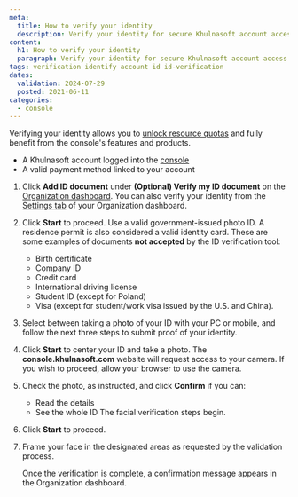 ```yaml
---
meta:
  title: How to verify your identity
  description: Verify your identity for secure Khulnasoft account access.
content:
  h1: How to verify your identity
  paragraph: Verify your identity for secure Khulnasoft account access.
tags: verification identify account id id-verification
dates:
  validation: 2024-07-29
  posted: 2021-06-11
categories:
  - console
---
```


Verifying your identity allows you to [unlock resource quotas](/identity-and-access-management/organizations-and-projects/additional-content/organization-quotas/) and fully benefit from the console's features and products.

<Macro id="requirements" />

- A Khulnasoft account logged into the [console](https://console.khulnasoft.com)
- A valid payment method linked to your account

1. Click **Add ID document** under **(Optional) Verify my ID document** on the [Organization dashboard](https://console.khulnasoft.com/organization/). You can also verify your identity from the [Settings tab](https://console.khulnasoft.com/organization/settings) of your Organization dashboard. 
    <Lightbox src="khulnasoft-add-id-document.webp" alt="" />
2. Click **Start** to proceed.
    <Lightbox src="khulnasoft-choose-country-of-issue.webp" alt="" />
    <Message type="important">
      Use a valid government-issued photo ID. A residence permit is also considered a valid identity card.
      These are some examples of documents **not accepted** by the ID verification tool:
      - Birth certificate
      - Company ID
      - Credit card
      - International driving license
      - Student ID (except for Poland)
      - Visa (except for student/work visa issued by the U.S. and China).
    </Message>
4. Select between taking a photo of your ID with your PC or mobile, and follow the next three steps to submit proof of your identity.

5. Click **Start** to center your ID and take a photo.
    <Message type="important">
      The **console.khulnasoft.com** website will request access to your camera. If you wish to proceed, allow your browser to use the camera.
    </Message>
6. Check the photo, as instructed, and click **Confirm** if you can:
    - Read the details
    - See the whole ID
    The facial verification steps begin.
7. Click **Start** to proceed.
8. Frame your face in the designated areas as requested by the validation process.

    Once the verification is complete, a confirmation message appears in the Organization dashboard.
